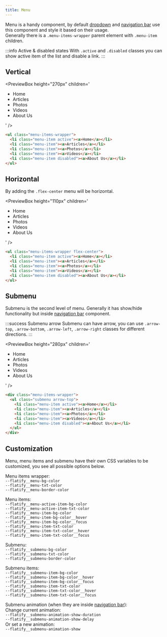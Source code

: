 ```yaml
---
title: Menu
---
```



Menu is a handy component, by default [dropdown](/docs/components/dropdown) and [navigation bar](/docs/components/navbar) use this component and style it based on their usage.  
Generally there is a `.menu-items-wrapper` parent element with `.menu-item` children.

:::info Active & disabled states
With `.active` and `.disabled` classes you can show active item of the list and disable a link.
:::

## Vertical

<PreviewBox
  height="270px"
  children='
<!DOCTYPE html>
<html lang="en">
	<head>
		<meta charset="UTF-8" />
		<meta http-equiv="X-UA-Compatible" content="IE=edge" />
		<meta name="viewport" content="width=device-width, initial-scale=1.0" />
		<link rel="stylesheet" href="https://raw.githack.com/amir2mi/FlatifyCSS/master/dist/css/flatify-min.css" />
		<title>Menu</title>
	</head>
	<body>
		<ul class="menu-items-wrapper">
			<li class="menu-item active"><a>Home</a></li>
			<li class="menu-item"><a>Articles</a></li>
			<li class="menu-item"><a>Photos</a></li>
			<li class="menu-item"><a>Videos</a></li>
			<li class="menu-item disabled"><a>About Us</a></li>
		</ul>
	</body>
</html>
'
/>

```html title="index.html"
<ul class="menu-items-wrapper">
  <li class="menu-item active"><a>Home</a></li>
  <li class="menu-item"><a>Articles</a></li>
  <li class="menu-item"><a>Photos</a></li>
  <li class="menu-item"><a>Videos</a></li>
  <li class="menu-item disabled"><a>About Us</a></li>
</ul>
```

## Horizontal

By adding the `.flex-center` menu will be horizontal.

<PreviewBox
  height="110px"
  children='
<!DOCTYPE html>
<html lang="en">
	<head>
		<meta charset="UTF-8" />
		<meta http-equiv="X-UA-Compatible" content="IE=edge" />
		<meta name="viewport" content="width=device-width, initial-scale=1.0" />
		<link rel="stylesheet" href="https://raw.githack.com/amir2mi/FlatifyCSS/master/dist/css/flatify-min.css" />
		<title>Menu</title>
	</head>
	<body>
		<ul class="menu-items-wrapper flex-center">
			<li class="menu-item active"><a>Home</a></li>
			<li class="menu-item"><a>Articles</a></li>
			<li class="menu-item"><a>Photos</a></li>
			<li class="menu-item"><a>Videos</a></li>
			<li class="menu-item disabled"><a>About Us</a></li>
		</ul>
	</body>
</html>
'
/>

```html title="index.html"
<ul class="menu-items-wrapper flex-center">
  <li class="menu-item active"><a>Home</a></li>
  <li class="menu-item"><a>Articles</a></li>
  <li class="menu-item"><a>Photos</a></li>
  <li class="menu-item"><a>Videos</a></li>
  <li class="menu-item disabled"><a>About Us</a></li>
</ul>
```

## Submenu

Submenu is the second level of menu. Generally it has show/hide functionality but inside [navigation bar](/docs/components/navbar) component.

:::success Submenu arrow
Submenu can have arrow, you can use `.arrow-top`, `.arrow-bottom`, `.arrow-left`, `.arrow-right` classes for different directions.
:::

<PreviewBox
  height="280px"
  children='
<!DOCTYPE html>
<html lang="en">
	<head>
		<meta charset="UTF-8" />
		<meta http-equiv="X-UA-Compatible" content="IE=edge" />
		<meta name="viewport" content="width=device-width, initial-scale=1.0" />
		<link rel="stylesheet" href="https://raw.githack.com/amir2mi/FlatifyCSS/master/dist/css/flatify-min.css" />
		<title>Menu</title>
	</head>
	<body>
		<div class="menu-items-wrapper">
			<ul class="submenu arrow-top">
				<li class="menu-item active"><a>Home</a></li>
				<li class="menu-item"><a>Articles</a></li>
				<li class="menu-item"><a>Photos</a></li>
				<li class="menu-item"><a>Videos</a></li>
				<li class="menu-item disabled"><a>About Us</a></li>
			</ul>
		</div>
	</body>
</html>
'
/>

```html title="index.html"
<div class="menu-items-wrapper">
  <ul class="submenu arrow-top">
    <li class="menu-item active"><a>Home</a></li>
    <li class="menu-item"><a>Articles</a></li>
    <li class="menu-item"><a>Photos</a></li>
    <li class="menu-item"><a>Videos</a></li>
    <li class="menu-item disabled"><a>About Us</a></li>
  </ul>
</div>
```

## Customization

Menu, menu items and submenu have their own CSS variables to be customized, you see all possible options below.

Menu items wrapper:  
`--flatify__menu-bg-color`  
`--flatify__menu-txt-color`  
`--flatify__menu-border-color`

Menu items:  
`--flatify__menu-active-item-bg-color`  
`--flatify__menu-active-item-txt-color`  
`--flatify__menu-item-bg-color`  
`--flatify__menu-item-bg-color__hover`  
`--flatify__menu-item-bg-color__focus`  
`--flatify__menu-item-txt-color`  
`--flatify__menu-item-txt-color__hover`  
`--flatify__menu-item-txt-color__focus`

Submenu:  
`--flatify__submenu-bg-color`  
`--flatify__submenu-txt-color`  
`--flatify__submenu-border-color`

Submenu items:  
`--flatify__submenu-item-bg-color`  
`--flatify__submenu-item-bg-color__hover`  
`--flatify__submenu-item-bg-color__focus`  
`--flatify__submenu-item-txt-color`  
`--flatify__submenu-item-txt-color__hover`  
`--flatify__submenu-item-txt-color__focus`

Submenu animation (when they are inside [navigation bar](/docs/components/navbar)):  
Change current animation:  
`--flatify__submenu-animation-show-duration`  
`--flatify__submenu-animation-show-delay`  
Or set a new animation:  
`--flatify__submenu-animation-show`
